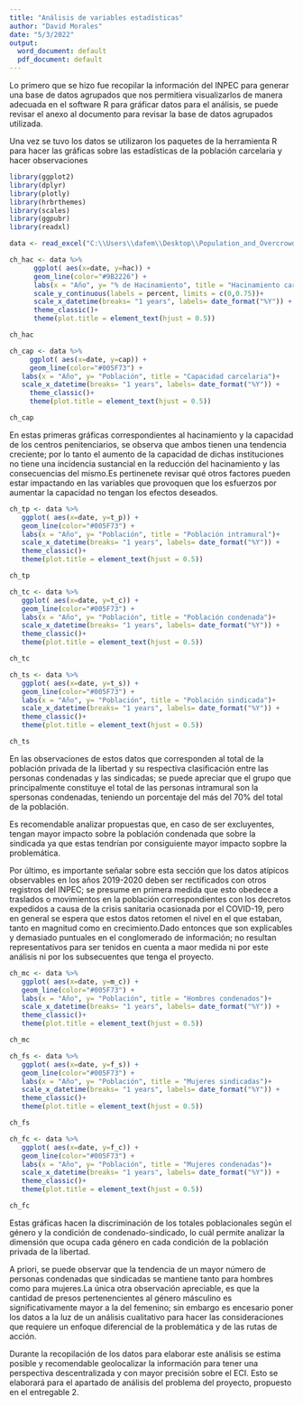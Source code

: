 ---
title: "Análisis de variables estadísticas"
author: "David Morales"
date: "5/3/2022"
output:
  word_document: default
  pdf_document: default
---

Lo primero que se hizo fue recopilar la información del INPEC para generar una base de datos agrupados que nos permitiera visualizarlos de manera adecuada en el software R para gráficar datos para el análisis, se puede revisar el anexo al documento para revisar la base de datos agrupados utilizada.

Una vez se tuvo los datos se utilizaron los paquetes de la herramienta R para hacer las gráficas sobre las estadísticas de la población carcelaria y hacer observaciones


```{r}
library(ggplot2)
library(dplyr)
library(plotly)
library(hrbrthemes)
library(scales)
library(ggpubr)
library(readxl)
```


```{r}
data <- read_excel("C:\\Users\\dafem\\Desktop\\Population_and_Overcrowding_since_2012.xlsx")

ch_hac <- data %>% 
      ggplot( aes(x=date, y=hac)) +
      geom_line(color="#9B2226") +
      labs(x = "Año", y= "% de Hacinamiento", title = "Hacinamiento carcelario")+
      scale_y_continuous(labels = percent, limits = c(0,0.75))+
      scale_x_datetime(breaks= "1 years", labels= date_format("%Y")) +
      theme_classic()+
      theme(plot.title = element_text(hjust = 0.5))

ch_hac

ch_cap <- data %>% 
     ggplot( aes(x=date, y=cap)) +
     geom_line(color="#005F73") +
   labs(x = "Año", y= "Población", title = "Capacidad carcelaria")+
   scale_x_datetime(breaks= "1 years", labels= date_format("%Y")) +
     theme_classic()+
     theme(plot.title = element_text(hjust = 0.5))

ch_cap 
```

En estas primeras gráficas correspondientes al hacinamiento y la capacidad de los centros penitenciarios, se observa que ambos tienen una tendencia creciente; por lo tanto el aumento de la capacidad de dichas instituciones no tiene una incidencia sustancial en la reducción del hacinamiento y las consecuencias del mismo.Es pertinenete revisar qué otros factores pueden estar impactando en las variables que provoquen que los esfuerzos por aumentar la capacidad no tengan los efectos deseados.

```{r}
ch_tp <- data %>% 
   ggplot( aes(x=date, y=t_p)) +
   geom_line(color="#005F73") +
   labs(x = "Año", y= "Población", title = "Población intramural")+
   scale_x_datetime(breaks= "1 years", labels= date_format("%Y")) +
   theme_classic()+
   theme(plot.title = element_text(hjust = 0.5))

ch_tp

ch_tc <- data %>% 
   ggplot( aes(x=date, y=t_c)) +
   geom_line(color="#005F73") +
   labs(x = "Año", y= "Población", title = "Población condenada")+
   scale_x_datetime(breaks= "1 years", labels= date_format("%Y")) +
   theme_classic()+
   theme(plot.title = element_text(hjust = 0.5))

ch_tc

ch_ts <- data %>% 
   ggplot( aes(x=date, y=t_s)) +
   geom_line(color="#005F73") +
   labs(x = "Año", y= "Población", title = "Población sindicada")+
   scale_x_datetime(breaks= "1 years", labels= date_format("%Y")) +
   theme_classic()+
   theme(plot.title = element_text(hjust = 0.5))

ch_ts
```

En las observaciones de estos datos que corresponden al total de la población privada de la libertad y su respectiva clasificación entre las personas condenadas y las sindicadas; se puede apreciar que el grupo que principalmente constituye el total de las personas intramural son la spersonas condenadas, teniendo un porcentaje del más del 70% del total de la población.

Es recomendable analizar propuestas que, en caso de ser excluyentes, tengan mayor impacto sobre la población condenada que sobre la sindicada ya que estas tendrían por consiguiente mayor impacto sopbre la problemática.

Por último, es importante señalar sobre esta sección que los datos atípicos observables en los años 2019-2020 deben ser rectificados con otros registros del INPEC; se presume en primera medida que esto obedece a traslados o movimientos en la población correspondientes con los decretos expedidos a causa de la crisis sanitaria ocasionada por el COVID-19, pero en general se espera que estos datos retomen el nivel en el que estaban, tanto en magnitud como en crecimiento.Dado entonces que son explicables y demasiado puntuales en el conglomerado de información; no resultan representativos para ser tenidos en cuenta a maor medida ni por este análisis ni por los subsecuentes que tenga el proyecto.

```{r}
ch_mc <- data %>% 
   ggplot( aes(x=date, y=m_c)) +
   geom_line(color="#005F73") +
   labs(x = "Año", y= "Población", title = "Hombres condenados")+
   scale_x_datetime(breaks= "1 years", labels= date_format("%Y")) +
   theme_classic()+
   theme(plot.title = element_text(hjust = 0.5))

ch_mc

ch_fs <- data %>% 
   ggplot( aes(x=date, y=f_s)) +
   geom_line(color="#005F73") +
   labs(x = "Año", y= "Población", title = "Mujeres sindicadas")+
   scale_x_datetime(breaks= "1 years", labels= date_format("%Y")) +
   theme_classic()+
   theme(plot.title = element_text(hjust = 0.5))

ch_fs

ch_fc <- data %>% 
   ggplot( aes(x=date, y=f_c)) +
   geom_line(color="#005F73") +
   labs(x = "Año", y= "Población", title = "Mujeres condenadas")+
   scale_x_datetime(breaks= "1 years", labels= date_format("%Y")) +
   theme_classic()+
   theme(plot.title = element_text(hjust = 0.5))

ch_fc
```

Estas gráficas hacen la discriminación de los totales poblacionales según el género y la condición de condenado-sindicado, lo cuál permite analizar la dimensión que ocupa cada género en cada condición de la población privada de la libertad.

A priori, se puede observar que la tendencia de un mayor número de personas condenadas que sindicadas se mantiene tanto para hombres como para mujeres.La única otra observación apreciable, es que la cantidad de presos pertenencientes al género másculino es significativamente mayor a la del femenino; sin embargo es encesario poner los datos a la luz de un análisis cualitativo para hacer las consideraciones que requiere un enfoque diferencial de la problemática y de las rutas de acción.

Durante la recopilación de los datos para elaborar este análisis se estima posible y recomendable geolocalizar la información para tener una perspectiva descentralizada y con mayor precisión sobre el ECI. Esto se elaborará para el apartado de análisis del problema del proyecto, propuesto en el entregable 2.


